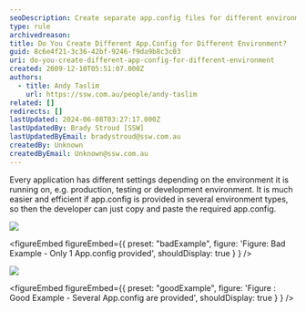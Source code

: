 ```yaml
---
seoDescription: Create separate app.config files for different environments to simplify development and deployment processes.
type: rule
archivedreason:
title: Do You Create Different App.Config for Different Environment?
guid: 8c6e4f21-3c36-42bf-9246-f9da9b8c3c03
uri: do-you-create-different-app-config-for-different-environment
created: 2009-12-10T05:51:07.000Z
authors:
  - title: Andy Taslim
    url: https://ssw.com.au/people/andy-taslim
related: []
redirects: []
lastUpdated: 2024-06-08T03:27:17.000Z
lastUpdatedBy: Brady Stroud [SSW]
lastUpdatedByEmail: bradystroud@ssw.com.au
createdBy: Unknown
createdByEmail: Unknown@ssw.com.au
---
```


Every application has different settings depending on the environment it is running on, e.g. production, testing or development environment.
It is much easier and efficient if app.config is provided in several environment types, so then the developer can just copy and paste the required app.config.

![](/uploads/rules/do-you-create-different-app-config-for-different-environment/AppConfigBad.jpg)

<figureEmbed figureEmbed={{
  preset: "badExample",
  figure: 'Figure: Bad Example - Only 1 App.config provided',
  shouldDisplay: true
} } />


![](/uploads/rules/do-you-create-different-app-config-for-different-environment/App.config.jpg)

<figureEmbed figureEmbed={{
  preset: "goodExample",
  figure: 'Figure : Good Example - Several App.config are provided',
  shouldDisplay: true
} } />

